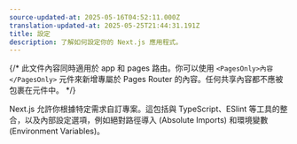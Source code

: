 ```yaml
---
source-updated-at: 2025-05-16T04:52:11.000Z
translation-updated-at: 2025-05-25T21:44:31.191Z
title: 設定
description: 了解如何設定你的 Next.js 應用程式。
---
```


{/* 此文件內容同時適用於 app 和 pages 路由。你可以使用 `<PagesOnly>內容</PagesOnly>` 元件來新增專屬於 Pages Router 的內容。任何共享內容都不應被包裹在元件中。 */}

Next.js 允許你根據特定需求自訂專案。這包括與 TypeScript、ESlint 等工具的整合，以及內部設定選項，例如絕對路徑導入 (Absolute Imports) 和環境變數 (Environment Variables)。
